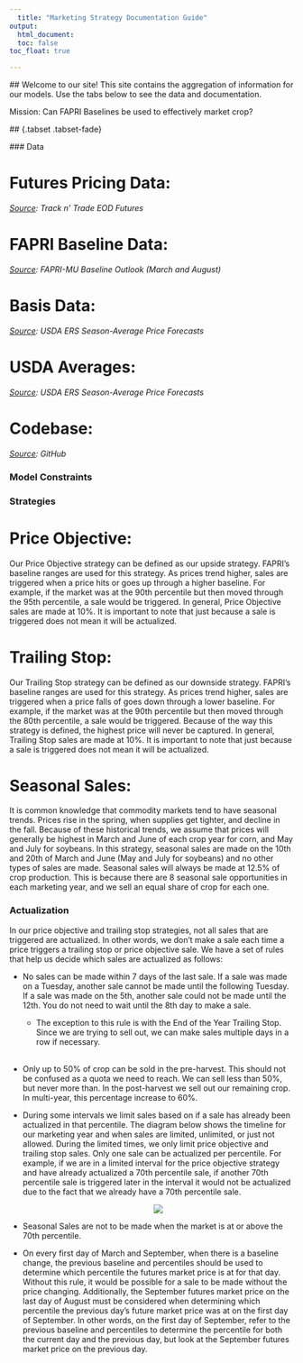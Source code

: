 ```yaml
---
  title: "Marketing Strategy Documentation Guide"
output:
  html_document:
  toc: false
toc_float: true

---
```

  
  ## Welcome to our site!
  This site contains the aggregation of information for our models. Use the tabs 
below to see the data and documentation.

Mission: Can FAPRI Baselines be used to effectively market crop?
  
  
  ## {.tabset .tabset-fade}
  
  ### Data
  
  <h1>Futures Pricing Data:</h1>
  <i><a href = "https://www.trackntrade.com/futures/eod/">Source</a>: Track n' Trade EOD Futures</i>


<h1>FAPRI Baseline Data:</h1>
<i><a href = "https://www.fapri.missouri.edu/publications/outlook/">Source</a>: FAPRI-MU Baseline Outlook (March and August)</i>


<h1>Basis Data:</h1>
<i><a href = "https://www.ers.usda.gov/data-products/season-average-price-forecasts/">Source</a>: USDA ERS Season-Average Price Forecasts</i>


<h1>USDA Averages:</h1>
<i><a href = "https://www.ers.usda.gov/data-products/season-average-price-forecasts/">Source</a>: USDA ERS Season-Average Price Forecasts</i>


<h1>Codebase:</h1>
<i><a href = "https://github.com/fapri/main-model">Source</a>: GitHub</i>



### Model Constraints





### Strategies

<h1>Price Objective:</h1>

Our Price Objective strategy can be defined as our upside strategy. FAPRI’s 
baseline ranges are used for this strategy. As prices trend higher, sales are 
triggered when a price hits or goes up through a higher baseline. For example, 
if the market was at the 90th percentile but then moved through the 95th 
percentile, a sale would be triggered. In general, Price Objective sales are 
made at 10%. It is important to note that just because a sale is triggered 
does not mean it will be actualized.


<h1>Trailing Stop:</h1>

Our Trailing Stop strategy can be defined as our downside strategy. FAPRI’s 
baseline ranges are used for this strategy. As prices trend higher, sales are 
triggered when a price falls of goes down through a lower baseline. For 
example, if the market was at the 90th percentile but then moved through the 
80th percentile, a sale would be triggered. Because of the way this strategy 
is defined, the highest price will never be captured. In general, Trailing 
Stop sales are made at 10%. It is important to note that just because a sale 
is triggered does not mean it will be actualized.


<h1>Seasonal Sales:</h1>

It is common knowledge that commodity markets tend to have seasonal trends. 
Prices rise in the spring, when supplies get tighter, and decline in the fall. 
Because of these historical trends, we assume that prices will generally be 
highest in March and June of each crop year for corn, and May and July for 
soybeans. In this strategy, seasonal sales are made on the 10th and 20th of 
March and June (May and July for soybeans) and no other types of sales are 
made. Seasonal sales will always be made at 12.5% of crop production. This 
is because there are 8 seasonal sale opportunities in each marketing year, 
and we sell an equal share of crop for each one. 



### Actualization

In our price objective and trailing stop strategies, not all sales that are triggered are actualized. In other words, we don’t make a sale each time a price triggers a trailing stop or price objective sale. We have a set of rules that help us decide which sales are actualized as follows:

* No sales can be made within 7 days of the last sale. If a sale was made on a Tuesday, another sale cannot be made until the following Tuesday. If a sale was made on the 5th, another sale could not be made until the 12th. You do not need to wait until the 8th day to make a sale.
  
  + The exception to this rule is with the End of the Year Trailing Stop. Since we are trying to sell out, we can make sales multiple days in a row if necessary.
<br>
<br>
* Only up to 50% of crop can be sold in the pre-harvest. This should not be confused as a quota we need to reach. We can sell less than 50%, but never more than. In the post-harvest we sell out our remaining crop. In multi-year, this percentage increase to 60%.

* During some intervals we limit sales based on if a sale has already been actualized in that percentile. The diagram below shows the timeline for our marketing year and when sales are limited, unlimited, or just not allowed. During the limited times, we only limit price objective and trailing stop sales. Only one sale can be actualized per percentile. For example, if we are in a limited interval for the price objective strategy and have already actualized a 70th percentile sale, if another 70th percentile sale is triggered later in the interval it would not be actualized due to the fact that we already have a 70th percentile sale.
<center>![](https://raw.githubusercontent.com/fapri/main-model/master/Documentation/limitingSalesChart.png)</center>

* Seasonal Sales are not to be made when the market is at or above the 70th percentile.

* On every first day of March and September, when there is a baseline change, the previous baseline and percentiles should be used to determine which percentile the futures market price is at for that day. Without this rule, it would be possible for a sale to be made without the price changing. Additionally, the September futures market price on the last day of August must be considered when determining which percentile the previous day’s future market price was at on the first day of September. In other words, on the first day of September, refer to the previous baseline and percentiles to determine the percentile for both the current day and the previous day, but look at the September futures market price on the previous day. 




##


